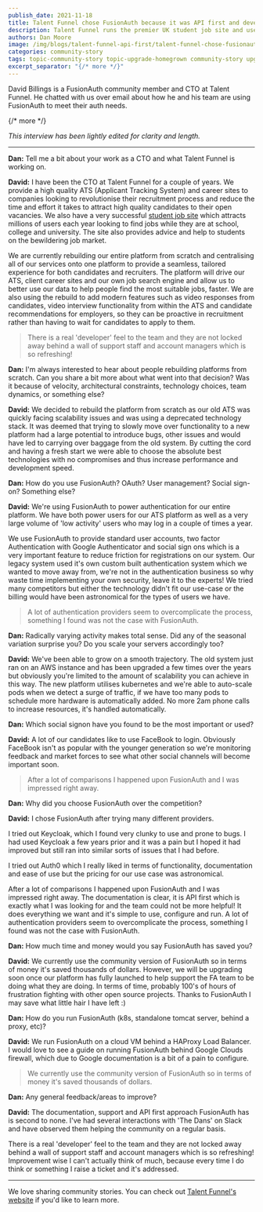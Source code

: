 ```yaml
---
publish_date: 2021-11-18 
title: Talent Funnel chose FusionAuth because it was API first and developer friendly
description: Talent Funnel runs the premier UK student job site and uses FusionAuth for their auth needs, including MFA, social sign-on and registration.
authors: Dan Moore
image: /img/blogs/talent-funnel-api-first/talent-funnel-chose-fusionauth-because-it-was-api-first-and-developer-friendly-header-image.png
categories: community-story
tags: topic-community-story topic-upgrade-homegrown community-story upgrade homegrown
excerpt_separator: "{/* more */}"
---
```


David Billings is a FusionAuth community member and CTO at Talent Funnel. He chatted with us over email about how he and his team are using FusionAuth to meet their auth needs. 

{/* more */}

*This interview has been lightly edited for clarity and length.*

-------

**Dan:** Tell me a bit about your work as a CTO and what Talent Funnel is working on.

**David:** I have been the CTO at Talent Funnel for a couple of years. We provide a high quality ATS (Applicant Tracking System) and career sites to companies looking to revolutionise their recruitment process and reduce the time and effort it takes to attract high quality candidates to their open vacancies. We also have a very successful [student job site](https://www.e4s.co.uk) which attracts millions of users each year looking to find jobs while they are at school, college and university. The site also provides advice and help to students on the bewildering job market.

We are currently rebuilding our entire platform from scratch and centralising all of our services onto one platform to provide a seamless, tailored experience for both candidates and recruiters. The platform will drive our ATS, client career sites and our own job search engine and allow us to better use our data to help people find the most suitable jobs, faster. We are also using the rebuild to add modern features such as video responses from candidates, video interview functionality from within the ATS and candidate recommendations for employers, so they can be proactive in recruitment rather than having to wait for candidates to apply to them.

> There is a real 'developer' feel to the team and they are not locked away behind a wall of support staff and account managers which is so refreshing!

**Dan:** I'm always interested to hear about people rebuilding platforms from scratch. Can you share a bit more about what went into that decision? Was it because of velocity, architectural constraints, technology choices, team dynamics, or something else?

**David:** We decided to rebuild the platform from scratch as our old ATS was quickly facing scalability issues and was using a deprecated technology stack. It was deemed that trying to slowly move over functionality to a new platform had a large potential to introduce bugs, other issues and would have led to carrying over baggage from the old system. By cutting the cord and having a fresh start we were able to choose the absolute best technologies with no compromises and thus increase performance and development speed.

**Dan:** How do you use FusionAuth? OAuth? User management? Social sign-on? Something else?

**David:** We're using FusionAuth to power authentication for our entire platform. We have both power users for our ATS platform as well as a very large volume of 'low activity' users who may log in a couple of times a year. 

We use FusionAuth to provide standard user accounts, two factor Authentication with Google Authenticator and social sign ons which is a very important feature to reduce friction for registrations on our system. Our legacy system used it's own custom built authentication system which we wanted to move away from, we're not in the authentication business so why waste time implementing your own security, leave it to the experts! We tried many competitors but either the technology didn't fit our use-case or the billing would have been astronomical for the types of users we have.

> A lot of authentication providers seem to overcomplicate the process, something I found was not the case with FusionAuth.

**Dan:** Radically varying activity makes total sense. Did any of the seasonal variation surprise you? Do you scale your servers accordingly too?

**David:** We've been able to grow on a smooth trajectory. The old system just ran on an AWS instance and has been  upgraded a few times over the years but obviously you're limited to the amount of scalability you can achieve in this way. The new platform utilises kubernetes and we're able to auto-scale pods when we detect a surge of traffic, if we have too many pods to schedule more hardware is automatically added. No more 2am phone calls to increase resources, it's handled automatically. 

**Dan:** Which social signon have you found to be the most important or used?

**David:** A lot of our candidates like to use FaceBook to login. Obviously FaceBook isn't as popular with the younger generation so we're monitoring feedback and market forces to see what other social channels will become important soon.  

> After a lot of comparisons I happened upon FusionAuth and I was impressed right away. 

**Dan:** Why did you choose FusionAuth over the competition?

**David:** I chose FusionAuth after trying many different providers. 

I tried out Keycloak, which I found very clunky to use and prone to bugs. I had used Keycloak a few years prior and it was a pain but I hoped it had improved but still ran into similar sorts of issues that I had before. 

I tried out Auth0 which I really liked in terms of functionality, documentation and ease of use but the pricing for our use case was astronomical. 

After a lot of comparisons I happened upon FusionAuth and I was impressed right away. The documentation is clear, it is API first which is exactly what I was looking for and the team could not be more helpful! It does everything we want and it's simple to use, configure and run. A lot of authentication providers seem to overcomplicate the process, something I found was not the case with FusionAuth.

**Dan:** How much time and money would you say FusionAuth has saved you?

**David:** We currently use the community version of FusionAuth so in terms of money it's saved thousands of dollars. However, we will be upgrading soon once our platform has fully launched to help support the FA team to be doing what they are doing. In terms of time, probably 100's of hours of frustration fighting with other open source projects. Thanks to FusionAuth I may save what little hair I have left :)

**Dan:** How do you run FusionAuth (k8s, standalone tomcat server, behind a proxy, etc)?

**David:** We run FusionAuth on a cloud VM behind a HAProxy Load Balancer. I would love to see a guide on running FusionAuth behind Google Clouds firewall, which due to Google documentation is a bit of a pain to configure. 

> We currently use the community version of FusionAuth so in terms of money it's saved thousands of dollars. 

**Dan:** Any general feedback/areas to improve?

**David:** The documentation, support and API first approach FusionAuth has is second to none. I've had several interactions with 'The Dans' on Slack and have observed them helping the community on a regular basis. 

There is a real 'developer' feel to the team and they are not locked away behind a wall of support staff and account managers which is so refreshing! Improvement wise I can't actually think of much, because every time I do think or something I raise a ticket and it's addressed. 

-------

We love sharing community stories. You can check out [Talent Funnel's website](https://www.talent-funnel.com/) if you'd like to learn more. 
